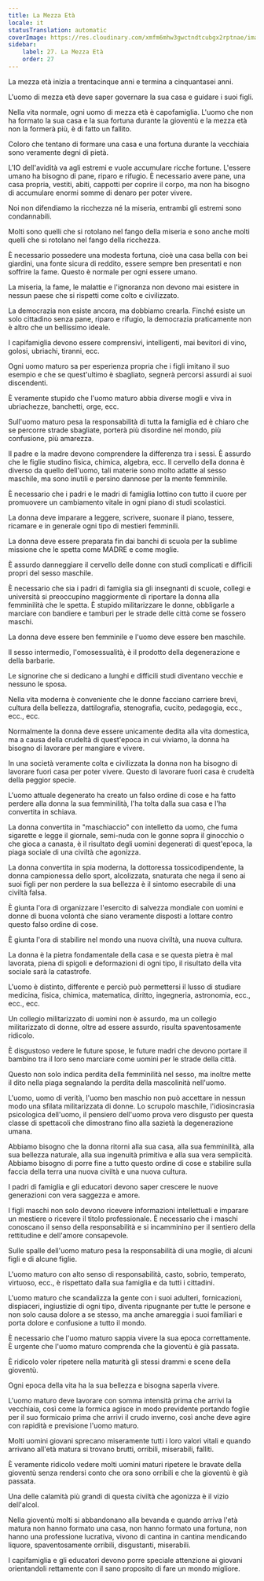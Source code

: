 ```yaml
---
title: La Mezza Età
locale: it
statusTranslation: automatic
coverImage: https://res.cloudinary.com/xmfm6mhw3gwctndtcubgx2rptnae/image/upload/v1740337243/small_cover_educacion_fundamental_a051170f1c.webp
sidebar:
    label: 27. La Mezza Età
    order: 27
---
```

La mezza età inizia a trentacinque anni e termina a cinquantasei anni.

L'uomo di mezza età deve saper governare la sua casa e guidare i suoi figli.

Nella vita normale, ogni uomo di mezza età è capofamiglia. L'uomo che non ha formato la sua casa e la sua fortuna durante la gioventù e la mezza età non la formerà più, è di fatto un fallito.

Coloro che tentano di formare una casa e una fortuna durante la vecchiaia sono veramente degni di pietà.

L'IO dell'avidità va agli estremi e vuole accumulare ricche fortune. L'essere umano ha bisogno di pane, riparo e rifugio. È necessario avere pane, una casa propria, vestiti, abiti, cappotti per coprire il corpo, ma non ha bisogno di accumulare enormi somme di denaro per poter vivere.

Noi non difendiamo la ricchezza né la miseria, entrambi gli estremi sono condannabili.

Molti sono quelli che si rotolano nel fango della miseria e sono anche molti quelli che si rotolano nel fango della ricchezza.

È necessario possedere una modesta fortuna, cioè una casa bella con bei giardini, una fonte sicura di reddito, essere sempre ben presentati e non soffrire la fame. Questo è normale per ogni essere umano.

La miseria, la fame, le malattie e l'ignoranza non devono mai esistere in nessun paese che si rispetti come colto e civilizzato.

La democrazia non esiste ancora, ma dobbiamo crearla. Finché esiste un solo cittadino senza pane, riparo e rifugio, la democrazia praticamente non è altro che un bellissimo ideale.

I capifamiglia devono essere comprensivi, intelligenti, mai bevitori di vino, golosi, ubriachi, tiranni, ecc.

Ogni uomo maturo sa per esperienza propria che i figli imitano il suo esempio e che se quest'ultimo è sbagliato, segnerà percorsi assurdi ai suoi discendenti.

È veramente stupido che l'uomo maturo abbia diverse mogli e viva in ubriachezze, banchetti, orge, ecc.

Sull'uomo maturo pesa la responsabilità di tutta la famiglia ed è chiaro che se percorre strade sbagliate, porterà più disordine nel mondo, più confusione, più amarezza.

Il padre e la madre devono comprendere la differenza tra i sessi. È assurdo che le figlie studino fisica, chimica, algebra, ecc. Il cervello della donna è diverso da quello dell'uomo, tali materie sono molto adatte al sesso maschile, ma sono inutili e persino dannose per la mente femminile.

È necessario che i padri e le madri di famiglia lottino con tutto il cuore per promuovere un cambiamento vitale in ogni piano di studi scolastici.

La donna deve imparare a leggere, scrivere, suonare il piano, tessere, ricamare e in generale ogni tipo di mestieri femminili.

La donna deve essere preparata fin dai banchi di scuola per la sublime missione che le spetta come MADRE e come moglie.

È assurdo danneggiare il cervello delle donne con studi complicati e difficili propri del sesso maschile.

È necessario che sia i padri di famiglia sia gli insegnanti di scuole, collegi e università si preoccupino maggiormente di riportare la donna alla femminilità che le spetta. È stupido militarizzare le donne, obbligarle a marciare con bandiere e tamburi per le strade delle città come se fossero maschi.

La donna deve essere ben femminile e l'uomo deve essere ben maschile.

Il sesso intermedio, l'omosessualità, è il prodotto della degenerazione e della barbarie.

Le signorine che si dedicano a lunghi e difficili studi diventano vecchie e nessuno le sposa.

Nella vita moderna è conveniente che le donne facciano carriere brevi, cultura della bellezza, dattilografia, stenografia, cucito, pedagogia, ecc., ecc., ecc.

Normalmente la donna deve essere unicamente dedita alla vita domestica, ma a causa della crudeltà di quest'epoca in cui viviamo, la donna ha bisogno di lavorare per mangiare e vivere.

In una società veramente colta e civilizzata la donna non ha bisogno di lavorare fuori casa per poter vivere. Questo di lavorare fuori casa è crudeltà della peggior specie.

L'uomo attuale degenerato ha creato un falso ordine di cose e ha fatto perdere alla donna la sua femminilità, l'ha tolta dalla sua casa e l'ha convertita in schiava.

La donna convertita in "maschiaccio" con intelletto da uomo, che fuma sigarette e legge il giornale, semi-nuda con le gonne sopra il ginocchio o che gioca a canasta, è il risultato degli uomini degenerati di quest'epoca, la piaga sociale di una civiltà che agonizza.

La donna convertita in spia moderna, la dottoressa tossicodipendente, la donna campionessa dello sport, alcolizzata, snaturata che nega il seno ai suoi figli per non perdere la sua bellezza è il sintomo esecrabile di una civiltà falsa.

È giunta l'ora di organizzare l'esercito di salvezza mondiale con uomini e donne di buona volontà che siano veramente disposti a lottare contro questo falso ordine di cose.

È giunta l'ora di stabilire nel mondo una nuova civiltà, una nuova cultura.

La donna è la pietra fondamentale della casa e se questa pietra è mal lavorata, piena di spigoli e deformazioni di ogni tipo, il risultato della vita sociale sarà la catastrofe.

L'uomo è distinto, differente e perciò può permettersi il lusso di studiare medicina, fisica, chimica, matematica, diritto, ingegneria, astronomia, ecc., ecc., ecc.

Un collegio militarizzato di uomini non è assurdo, ma un collegio militarizzato di donne, oltre ad essere assurdo, risulta spaventosamente ridicolo.

È disgustoso vedere le future spose, le future madri che devono portare il bambino tra il loro seno marciare come uomini per le strade della città.

Questo non solo indica perdita della femminilità nel sesso, ma inoltre mette il dito nella piaga segnalando la perdita della mascolinità nell'uomo.

L'uomo, uomo di verità, l'uomo ben maschio non può accettare in nessun modo una sfilata militarizzata di donne. Lo scrupolo maschile, l'idiosincrasia psicologica dell'uomo, il pensiero dell'uomo prova vero disgusto per questa classe di spettacoli che dimostrano fino alla sazietà la degenerazione umana.

Abbiamo bisogno che la donna ritorni alla sua casa, alla sua femminilità, alla sua bellezza naturale, alla sua ingenuità primitiva e alla sua vera semplicità. Abbiamo bisogno di porre fine a tutto questo ordine di cose e stabilire sulla faccia della terra una nuova civiltà e una nuova cultura.

I padri di famiglia e gli educatori devono saper crescere le nuove generazioni con vera saggezza e amore.

I figli maschi non solo devono ricevere informazioni intellettuali e imparare un mestiere o ricevere il titolo professionale. È necessario che i maschi conoscano il senso della responsabilità e si incamminino per il sentiero della rettitudine e dell'amore consapevole.

Sulle spalle dell'uomo maturo pesa la responsabilità di una moglie, di alcuni figli e di alcune figlie.

L'uomo maturo con alto senso di responsabilità, casto, sobrio, temperato, virtuoso, ecc., è rispettato dalla sua famiglia e da tutti i cittadini.

L'uomo maturo che scandalizza la gente con i suoi adulteri, fornicazioni, dispiaceri, ingiustizie di ogni tipo, diventa ripugnante per tutte le persone e non solo causa dolore a se stesso, ma anche amareggia i suoi familiari e porta dolore e confusione a tutto il mondo.

È necessario che l'uomo maturo sappia vivere la sua epoca correttamente. È urgente che l'uomo maturo comprenda che la gioventù è già passata.

È ridicolo voler ripetere nella maturità gli stessi drammi e scene della gioventù.

Ogni epoca della vita ha la sua bellezza e bisogna saperla vivere.

L'uomo maturo deve lavorare con somma intensità prima che arrivi la vecchiaia, così come la formica agisce in modo previdente portando foglie per il suo formicaio prima che arrivi il crudo inverno, così anche deve agire con rapidità e previsione l'uomo maturo.

Molti uomini giovani sprecano miseramente tutti i loro valori vitali e quando arrivano all'età matura si trovano brutti, orribili, miserabili, falliti.

È veramente ridicolo vedere molti uomini maturi ripetere le bravate della gioventù senza rendersi conto che ora sono orribili e che la gioventù è già passata.

Una delle calamità più grandi di questa civiltà che agonizza è il vizio dell'alcol.

Nella gioventù molti si abbandonano alla bevanda e quando arriva l'età matura non hanno formato una casa, non hanno formato una fortuna, non hanno una professione lucrativa, vivono di cantina in cantina mendicando liquore, spaventosamente orribili, disgustanti, miserabili.

I capifamiglia e gli educatori devono porre speciale attenzione ai giovani orientandoli rettamente con il sano proposito di fare un mondo migliore.

